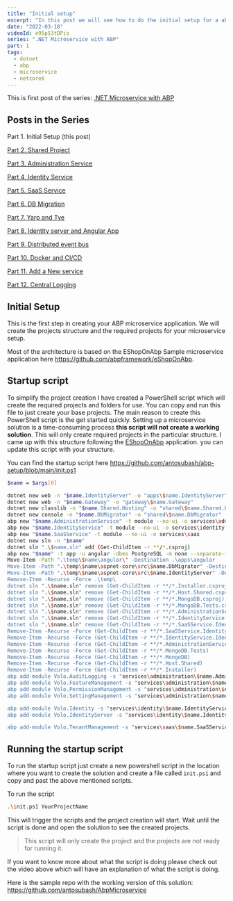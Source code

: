 ```yaml
---
title: "Initial setup"
excerpt: "In this post we will see how to do the initial setup for a abp microservice application."
date: "2022-03-18"
videoId: e95p53tDPis 
series: ".NET Microservice with ABP"
part: 1
tags:
  - dotnet
  - abp
  - microservice
  - netcore6
---
```


This is first post of the series: [.NET Microservice with ABP](/posts/abp-microservice-series)

## Posts in the Series

Part 1. Initial Setup (this post)

[Part 2. Shared Project](/posts/netcore-microservice-with-abp-shared-project-part-2)

[Part 3. Administration Service](/posts/netcore-microservice-with-abp-administration-services-part-3)

[Part 4. Identity Service](/posts/netcore-microservice-with-abp-identity-services-part-4)

[Part 5. SaaS Service](/posts/netcore-microservice-with-abp-saas-services-part-5)

[Part 6. DB Migration](/posts/netcore-microservice-with-abp-db-migration-part-6)

[Part 7. Yarp and Tye](/posts/netcore-microservice-with-abp-yarp-and-tye-part-7)

[Part 8. Identity server and Angular App](/posts/netcore-microservice-with-abp-identity-server-and-angular-part-8)

[Part 9. Distributed event bus](/posts/netcore-microservice-with-abp-distributed-event-bus-part-9)

[Part 10. Docker and CI/CD](/posts/netcore-microservice-with-abp-docker-and-ci-cd-part-10)

[Part 11. Add a New service](/posts/netcore-microservice-with-abp-add-new-service-part-11)

[Part 12. Central Logging](/posts/netcore-microservice-with-abp-add-central-logging-part-12)

<TOCInline toc={props.toc} asDisclosure />

## Initial Setup

This is the first step in creating your ABP microservice application. We will create the projects structure and the required projects for your microservice setup.

Most of the architecture is based on the EShopOnAbp Sample microservice application here https://github.com/abpframework/eShopOnAbp.

## Startup script

To simplify the project creation I have created a PowerShell script which will create the required projects and folders for use. You can copy and run this file to just create your base projects. The main reason to create this PowerShell script is the get started quickly. Setting up a microservice solution is a time-consuming process **this script will not create a working solution**. This will only create required projects in the particular structure. I came up with this structure following the [EShopOnAbp](https://github.com/abpframework/eShopOnAbp) application. you can update this script with your structure.

You can find the startup script here https://github.com/antosubash/abp-setup/blob/main/init.ps1

```bash
$name = $args[0]

dotnet new web -n "$name.IdentityServer" -o "apps\$name.IdentityServer"
dotnet new web -n "$name.Gateway" -o "gateway\$name.Gateway"
dotnet new classlib -n "$name.Shared.Hosting" -o "shared\$name.Shared.Hosting"
dotnet new console -n "$name.DbMigrator" -o "shared\$name.DbMigrator"
abp new "$name.AdministrationService" -t module --no-ui -o services\administration
abp new "$name.IdentityService" -t module --no-ui -o services\identity
abp new "$name.SaaSService" -t module --no-ui -o services\saas
dotnet new sln -n "$name"
dotnet sln ".\$name.sln" add (Get-ChildItem -r **/*.csproj)
abp new "$name" -t app -u angular -dbms PostgreSQL -m none --separate-identity-server --database-provider ef -csf -o temp
Move-Item -Path ".\temp\$name\angular\" -Destination .\apps\angular
Move-Item -Path ".\temp\$name\aspnet-core\src\$name.DbMigrator" -Destination .\shared\ -Force
Move-Item -Path ".\temp\$name\aspnet-core\src\$name.IdentityServer" -Destination .\apps\ -Force
Remove-Item -Recurse -Force .\temp\ 
dotnet sln ".\$name.sln" remove (Get-ChildItem -r **/*.Installer.csproj)
dotnet sln ".\$name.sln" remove (Get-ChildItem -r **/*.Host.Shared.csproj)
dotnet sln ".\$name.sln" remove (Get-ChildItem -r **/*.MongoDB.csproj)
dotnet sln ".\$name.sln" remove (Get-ChildItem -r **/*.MongoDB.Tests.csproj)
dotnet sln ".\$name.sln" remove (Get-ChildItem -r **/*.AdministrationService.IdentityServer.csproj)
dotnet sln ".\$name.sln" remove (Get-ChildItem -r **/*.IdentityService.IdentityServer.csproj)
dotnet sln ".\$name.sln" remove (Get-ChildItem -r **/*.SaaSService.IdentityServer.csproj)
Remove-Item -Recurse -Force (Get-ChildItem -r **/*.SaaSService.IdentityServer)
Remove-Item -Recurse -Force (Get-ChildItem -r **/*.IdentityService.IdentityServer)
Remove-Item -Recurse -Force (Get-ChildItem -r **/*.AdministrationService.IdentityServer)
Remove-Item -Recurse -Force (Get-ChildItem -r **/*.MongoDB.Tests)
Remove-Item -Recurse -Force (Get-ChildItem -r **/*.MongoDB)
Remove-Item -Recurse -Force (Get-ChildItem -r **/*.Host.Shared)
Remove-Item -Recurse -Force (Get-ChildItem -r **/*.Installer)
abp add-module Volo.AuditLogging -s "services\administration\$name.AdministrationService.sln" --skip-db-migrations
abp add-module Volo.FeatureManagement -s "services\administration\$name.AdministrationService.sln" --skip-db-migrations
abp add-module Volo.PermissionManagement -s "services\administration\$name.AdministrationService.sln" --skip-db-migrations
abp add-module Volo.SettingManagement -s "services\administration\$name.AdministrationService.sln" --skip-db-migrations

abp add-module Volo.Identity -s "services\identity\$name.IdentityService.sln" --skip-db-migrations
abp add-module Volo.IdentityServer -s "services\identity\$name.IdentityService.sln" --skip-db-migrations

abp add-module Volo.TenantManagement -s "services\saas\$name.SaaSService.sln" --skip-db-migrations
```

## Running the startup script

To run the startup script just create a new powershell script in the location where you want to create the solution and create a file called `init.ps1` and copy and past the above mentioned scripts.

To run the script

```bash
.\init.ps1 YourProjectName
```

This will trigger the scripts and the project creation will start. Wait until the script is done and open the solution to see the created projects.

> This script will only create the project and the projects are not ready for running it.

If you want to know more about what the script is doing please check out the video above which will have an explanation of what the script is doing.

Here is the sample repo with the working version of this solution: https://github.com/antosubash/AbpMicroservice
